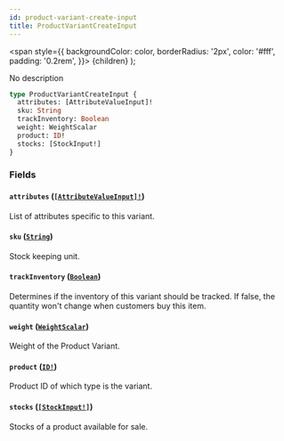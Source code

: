 ```yaml
---
id: product-variant-create-input
title: ProductVariantCreateInput
---
```


<span
style={{
      backgroundColor: color,
      borderRadius: '2px',
      color: '#fff',
      padding: '0.2rem',
    }}>
{children}
</span>
);

No description

```graphql
type ProductVariantCreateInput {
  attributes: [AttributeValueInput]!
  sku: String
  trackInventory: Boolean
  weight: WeightScalar
  product: ID!
  stocks: [StockInput!]
}
```

### Fields

#### `attributes` ([`[AttributeValueInput]!`](/api-reference/inputs/attribute-value-input.mdx))

List of attributes specific to this variant.

#### `sku` ([`String`](/api-reference/scalars/string.mdx))

Stock keeping unit.

#### `trackInventory` ([`Boolean`](/api-reference/scalars/boolean.mdx))

Determines if the inventory of this variant should be tracked. If false, the quantity won't change when customers buy this item.

#### `weight` ([`WeightScalar`](/api-reference/scalars/weight-scalar.mdx))

Weight of the Product Variant.

#### `product` ([`ID!`](/api-reference/scalars/id.mdx))

Product ID of which type is the variant.

#### `stocks` ([`[StockInput!]`](/api-reference/inputs/stock-input.mdx))

Stocks of a product available for sale.
